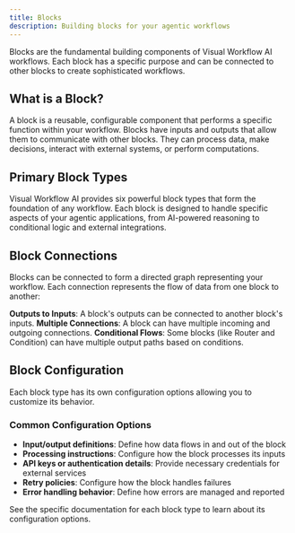 ```yaml
---
title: Blocks
description: Building blocks for your agentic workflows
---
```



Blocks are the fundamental building components of Visual Workflow AI workflows. Each block has a specific purpose and can be connected to other blocks to create sophisticated workflows.

## What is a Block?

A block is a reusable, configurable component that performs a specific function within your workflow. Blocks have inputs and outputs that allow them to communicate with other blocks. They can process data, make decisions, interact with external systems, or perform computations.

## Primary Block Types

Visual Workflow AI provides six powerful block types that form the foundation of any workflow. Each block is designed to handle specific aspects of your agentic applications, from AI-powered reasoning to conditional logic and external integrations.

<BlockTypes />

## Block Connections

Blocks can be connected to form a directed graph representing your workflow. Each connection represents the flow of data from one block to another:

<Steps>
  <Step>
    <strong>Outputs to Inputs</strong>: A block's outputs can be connected to another block's
    inputs.
  </Step>
  <Step>
    <strong>Multiple Connections</strong>: A block can have multiple incoming and outgoing
    connections.
  </Step>
  <Step>
    <strong>Conditional Flows</strong>: Some blocks (like Router and Condition) can have multiple
    output paths based on conditions.
  </Step>
</Steps>

## Block Configuration

Each block type has its own configuration options allowing you to customize its behavior.

### Common Configuration Options

- **Input/output definitions**: Define how data flows in and out of the block
- **Processing instructions**: Configure how the block processes its inputs
- **API keys or authentication details**: Provide necessary credentials for external services
- **Retry policies**: Configure how the block handles failures
- **Error handling behavior**: Define how errors are managed and reported

See the specific documentation for each block type to learn about its configuration options.
